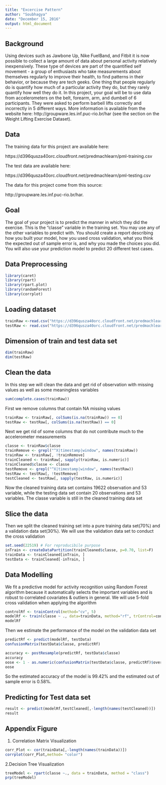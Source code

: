 ---
title: "Excercise Pattern"
author: "Soubhagya"
date: "December 15, 2016"
output: html_document
---

## Background

Using devices such as Jawbone Up, Nike FuelBand, and Fitbit it is now possible to collect a large amount of data about personal activity relatively inexpensively. These type of devices are part of the quantified self movement - a group of enthusiasts who take measurements about themselves regularly to improve their health, to find patterns in their behavior, or because they are tech geeks. One thing that people regularly do is quantify how much of a particular activity they do, but they rarely quantify how well they do it. In this project, your goal will be to use data from accelerometers on the belt, forearm, arm, and dumbell of 6 participants. They were asked to perform barbell lifts correctly and incorrectly in 5 different ways. More information is available from the website here: http://groupware.les.inf.puc-rio.br/har (see the section on the Weight Lifting Exercise Dataset).

## Data

The training data for this project are available here:

https://d396qusza40orc.cloudfront.net/predmachlearn/pml-training.csv

The test data are available here:

https://d396qusza40orc.cloudfront.net/predmachlearn/pml-testing.csv

The data for this project come from this source:

http://groupware.les.inf.puc-rio.br/har.

## Goal

The goal of your project is to predict the manner in which they did the exercise. This is the "classe" variable in the training set. You may use any of the other variables to predict with. You should create a report describing how you built your model, how you used cross validation, what you think the expected out of sample error is, and why you made the choices you did. You will also use your prediction model to predict 20 different test cases.

## Data Preprocessing
```{r echo=TRUE}
library(caret)
library(rpart)
library(rpart.plot)
library(randomForest)
library(corrplot)
```

## Loading dataset
```{r echo=TRUE}
trainRaw <-read.csv("https://d396qusza40orc.cloudfront.net/predmachlearn/pml-training.csv")
testRaw <- read.csv("https://d396qusza40orc.cloudfront.net/predmachlearn/pml-testing.csv")
```

## Dimension of train and test data set
```{r echo=TRUE}
dim(trainRaw)
dim(testRaw)
```
## Clean the data
In this step we will clean the data and get rid of observation with missing values as well as some meaningless variables
```{r echo=TRUE}
sum(complete.cases(trainRaw))
```
First we remove columns that contain NA missing values
```{r echo=TRUE}
trainRaw <- trainRaw[, colSums(is.na(trainRaw)) == 0] 
testRaw <- testRaw[, colSums(is.na(testRaw)) == 0] 
```
Next we get rid of some columns that do not contribute much to the accelerometer measurements
```{r echo=TRUE}
classe <- trainRaw$classe
trainRemove <- grepl("^X|timestamp|window", names(trainRaw))
trainRaw <- trainRaw[, !trainRemove]
trainCleaned <- trainRaw[, sapply(trainRaw, is.numeric)]
trainCleaned$classe <- classe
testRemove <- grepl("^X|timestamp|window", names(testRaw))
testRaw <- testRaw[, !testRemove]
testCleaned <- testRaw[, sapply(testRaw, is.numeric)]
```
Now the cleaned training data set contains 19622 observation and 53 variable, while the testing data set contain 20 observations and 53 variables. The classe variable is still in the cleaned training data set

## Slice the data
Then we split the cleaned training set into a pure training data set(70%) and a validation data set(30%). We will use the validation data set to conduct the cross validation
```{r echo=TRUE}
set.seed(22519) # For reproducibile purpose
inTrain <- createDataPartition(trainCleaned$classe, p=0.70, list=F)
trainData <- trainCleaned[inTrain, ]
testData <- trainCleaned[-inTrain, ]
```
## Data Modelling

We fit a predictive model for activity recognition using Random Forest algorithm because it automatically selects the important variables and is robust to correlated covariates & outliers in general. We will use 5-fold cross validation when applying the algorithm
```{r echo=TRUE}
controlRf <- trainControl(method="cv", 5)
modelRf <- train(classe ~ ., data=trainData, method="rf", trControl=controlRf, ntree=250)
modelRf
```
Then we estimate the performance of the model on the validation data set

```{r echo=TRUE}
predictRf <- predict(modelRf, testData)
confusionMatrix(testData$classe, predictRf)
```


```{r echo=TRUE}
accuracy <- postResample(predictRf, testData$classe)
accuracy
oose <- 1 - as.numeric(confusionMatrix(testData$classe, predictRf)$overall[1])
oose
```
So the estimated accuracy of the model is 99.42% and the estimated out of sample error is 0.58%.

## Predicting for Test data set
```{r echo=TRUE}
result <- predict(modelRf,testCleaned[,-length(names(testCleaned))])
result
```
## Appendix Figure

1. Correlation Matrix Visualization
```{r echo=TRUE}
corr_Plot <- cor(trainData[,-length(names(trainData))])
corrplot(corr_Plot,method= "color")
```

2.Decision Tree Visualization
```{r echo=TRUE}
treeModel <- rpart(classe ~., data = trainData, method = "class")
prp(treeModel)
```



